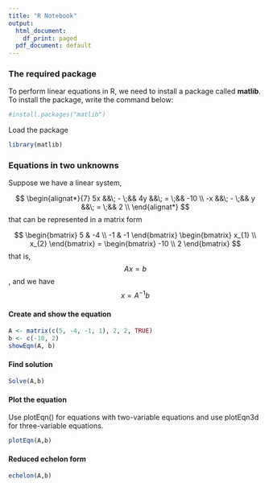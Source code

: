 ```yaml
---
title: "R Notebook"
output:
  html_document:
    df_print: paged
  pdf_document: default
---
```

### The required package
To perform linear equations in R, we need to install a package called **matlib**.
To install the package, write the command below:

```r
#install.packages("matlib")
```

Load the package
```r
library(matlib)
```


### Equations in two unknowns
Suppose we have a linear system,

$$
\begin{alignat*}{7}
5x &&\; - \;&& 4y             &&\; = \;&& -10  \\
-x &&\; - \;&& y             &&\; = \;&& 2 \\
\end{alignat*}
$$
that can be represented in a matrix form 

$$
\begin{bmatrix}
	5 & -4 \\
  -1 & -1
  \end{bmatrix}
    \begin{bmatrix}
	  x_{1} \\
    x_{2}
	\end{bmatrix}
	=
	\begin{bmatrix}
	-10 \\
	2 
	\end{bmatrix}
$$
that is, $$Ax=b$$, and we have $$ x = A^{-1}b$$

#### Create and show the equation
```r
A <- matrix(c(5, -4, -1, 1), 2, 2, TRUE)
b <- c(-10, 2)
showEqn(A, b)
```
#### Find solution
```r
Solve(A,b)
```                   


#### Plot the equation
Use plotEqn() for equations with two-variable equations and use plotEqn3d for three-variable equations.
```r
plotEqn(A,b)
```   


#### Reduced echelon form
```r
echelon(A,b)
```
